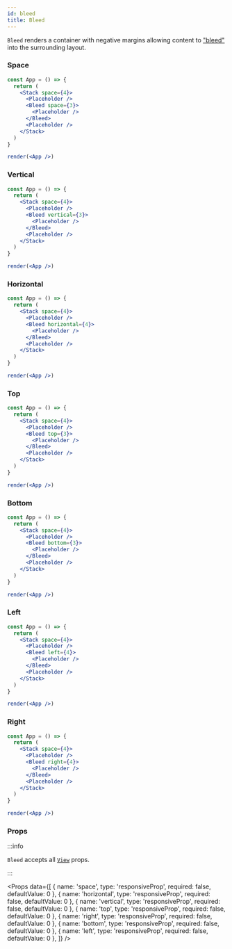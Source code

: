 ```yaml
---
id: bleed
title: Bleed
---
```



`Bleed` renders a container with negative margins allowing content to ["bleed"](https://en.wikipedia.org/wiki/Bleed_(printing)) into the surrounding layout.

### Space

```jsx live
const App = () => {
  return (
    <Stack space={4}>
      <Placeholder />
      <Bleed space={3}>
        <Placeholder />
      </Bleed>
      <Placeholder />
    </Stack>
  )
}

render(<App />)
```

### Vertical

```jsx live
const App = () => {
  return (
    <Stack space={4}>
      <Placeholder />
      <Bleed vertical={3}>
        <Placeholder />
      </Bleed>
      <Placeholder />
    </Stack>
  )
}

render(<App />)
```

### Horizontal

```jsx live
const App = () => {
  return (
    <Stack space={4}>
      <Placeholder />
      <Bleed horizontal={4}>
        <Placeholder />
      </Bleed>
      <Placeholder />
    </Stack>
  )
}

render(<App />)
```

### Top

```jsx live
const App = () => {
  return (
    <Stack space={4}>
      <Placeholder />
      <Bleed top={3}>
        <Placeholder />
      </Bleed>
      <Placeholder />
    </Stack>
  )
}

render(<App />)
```

### Bottom

```jsx live
const App = () => {
  return (
    <Stack space={4}>
      <Placeholder />
      <Bleed bottom={3}>
        <Placeholder />
      </Bleed>
      <Placeholder />
    </Stack>
  )
}

render(<App />)
```

### Left

```jsx live
const App = () => {
  return (
    <Stack space={4}>
      <Placeholder />
      <Bleed left={4}>
        <Placeholder />
      </Bleed>
      <Placeholder />
    </Stack>
  )
}

render(<App />)
```

### Right

```jsx live
const App = () => {
  return (
    <Stack space={4}>
      <Placeholder />
      <Bleed right={4}>
        <Placeholder />
      </Bleed>
      <Placeholder />
    </Stack>
  )
}

render(<App />)
```

### Props

:::info

`Bleed` accepts all [`View`](https://reactnative.dev/docs/view) props.

:::

<Props
  data={[
    {
      name: 'space',
      type: 'responsiveProp<float>',
      required: false,
      defaultValue: 0
    },
    {
      name: 'horizontal',
      type: 'responsiveProp<float>',
      required: false,
      defaultValue: 0
    },
    {
      name: 'vertical',
      type: 'responsiveProp<float>',
      required: false,
      defaultValue: 0
    },
    {
      name: 'top',
      type: 'responsiveProp<float>',
      required: false,
      defaultValue: 0
    },
    {
      name: 'right',
      type: 'responsiveProp<float>',
      required: false,
      defaultValue: 0
    },
    {
      name: 'bottom',
      type: 'responsiveProp<float>',
      required: false,
      defaultValue: 0
    },
    {
      name: 'left',
      type: 'responsiveProp<float>',
      required: false,
      defaultValue: 0
    },
  ]} />
